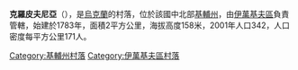 {{Otheruses|克羅皮夫尼亞}}
{{coord|50|55|23|N|29|30|56|E|scale:30000|display=title}}

'''克羅皮夫尼亞'''（{{lang-uk|Кропивня}}），是[[烏克蘭|烏克蘭]]的村落，位於該國中北部[[基輔州|基輔州]]，由[[伊萬基夫區|伊萬基夫區]]負責管轄，始建於1783年，面積2平方公里，海拔高度158米，2001年人口342，人口密度每平方公里171人。

{{DEFAULTSORT:Кропивня}}
[[Category:基輔州村落|Category:基輔州村落]]
[[Category:伊萬基夫區村落|Category:伊萬基夫區村落]]


{{Kiev-geo-stub}}